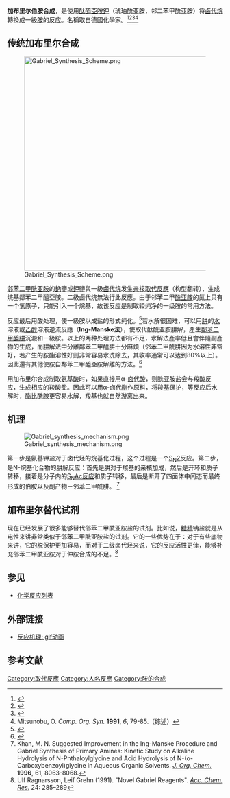 {{noteTA
|G1=Chemistry
|1=zh-hans:伯胺;zh-hant:伯胺;zh-tw:一級胺
}}
'''加布里尔伯胺合成'''，是使用[[酞醯亞胺鉀|酞醯亞胺鉀]]（琥珀酰亚胺，邻二苯甲酰亚胺）将[[鹵代烷|鹵代烷]]轉換成一級[[胺|胺]]的反应。名稱取自德國化學家{{link-de|西格蒙德·加布里尔|Siegmund Gabriel}}。<ref>{{cite journal en 
| title = Ueber eine Darstellung primärer Amine aus den entsprechenden Halogenverbindungen 
| author = Gabriel, S. 
| journal = [[Chemische_Berichte|Ber.]] 
| date = 1887 
| volume = 20 
| issue =  
| pages = 2224 
| url = http://gallica.bnf.fr/ark:/12148/bpt6k90711d/f133.chemindefer 
| access-date = 2009-01-31 
| archive-date = 2020-04-10 
| archive-url = https://web.archive.org/web/20200410041334/https://gallica.bnf.fr/ark:/12148/bpt6k90711d/f133.chemindefer 
}}</ref><ref>{{cite journal en
| title = An Improved Procedure for the Condensation of Potassium Phthalimide with Organic Halides
| author = Sheehan, J. C.; Bolhofer, V. A. 
| journal = [[J._Am._Chem._Soc.|J. Am. Chem. Soc.]]
| date = 1950
| volume = 72 
| issue = 
| pages = 2786
| doi = 10.1021/ja01162a527}}</ref><ref>{{cite journal en
| title = The Gabriel Synthesis of Primary Amines
| author = Gibson, M.S.; Bradshaw, R.W.  
| journal = [[Angew._Chem._Int._Ed._Engl.|Angew. Chem. Int. Ed. Engl.]]
| date = 1968
| volume = 7
| issue = 
| pages = 919
| doi = 10.1002/anie.196809191}}</ref><ref>Mitsunobu, O. ''Comp. Org. Syn.'' '''1991''', ''6'', 79-85.（综述）</ref>

== 传统加布里尔合成 ==
[[File:Gabriel_Synthesis_Scheme.png|500px]]

[[邻苯二甲酰亚胺|邻苯二甲酰亚胺]]的[[鈉|鈉]]鹽或[[鉀|鉀]]鹽與一級[[鹵代烷|鹵代烷]]发生[[亲核取代反應|亲核取代反應]]（构型翻转），生成烷基鄰苯二甲醯亞胺。二級鹵代烷無法行此反應。由于邻苯二甲[[酰亚胺|酰亚胺]]的氮上只有一个氢原子，只能引入一个烷基，故该反应是制取较纯净的一级胺的常用方法。

反应最后用酸处理，使一級胺以成盐的形式纯化。<ref>{{cite journal en
| title = Kinetic Evidence for the Occurrence of a Stepwise Mechanism in the Hydrazinolysis of Phthalimide
| author = Khan, M. N.  
| journal = [[J._Org._Chem.|J. Org. Chem.]]
| date = 1995
| volume = 60
| issue = 
| pages = 4536
| doi = 10.1021/jo00119a035}}</ref>若水解很困难，可以用[[肼|肼]]的[[水|水]]溶液或[[乙醇|乙醇]]溶液逆流反應（'''Ing-Manske法'''），使取代酞酰亚胺肼解，產生[[鄰苯二甲醯肼|鄰苯二甲醯肼]]沉澱和一級胺。以上的两种处理方法都有不足，水解法產率低且會伴隨副產物的生成，而肼解法中分離鄰苯二甲醯肼十分麻煩（邻苯二甲酰肼因为水溶性非常好，若产生的胺酯溶性好则非常容易水洗除去，其收率通常可以达到80%以上）。因此還有其他使胺自鄰苯二甲醯亞胺解離的方法。<ref>{{cite journal en
| title = An Exceptionally Mild Deprotection of Phthalimides 
| author = Osby, J. O.; Martin, M. G.; Ganem, B. 
| journal = [[Tetrahedron_Lett.|Tetrahedron Lett.]]
| date = 1984
| volume = 25 
| issue = 20| pages = 2093
|doi=10.1016/S0040-4039(01)81169-2}}</ref>

用加布里尔合成制取[[氨基酸|氨基酸]]时，如果直接用α-[[卤代酸|卤代酸]]，则酰亚胺盐会与羧酸反应，生成相应的羧酸盐。因此可以用α-卤代[[酯|酯]]作原料，将羧基保护，等反应后水解时，酯比酰胺更容易水解，羧基也就自然游离出来。

== 机理 ==
[[File:Gabriel_synthesis_mechanism.png|center]]

第一步是氨基钾盐对于卤代烃的烷基化过程，这个过程是一个[[SN2|S<sub>N</sub>2]]反应。第二步，是N-烷基化合物的肼解反应：首先是肼对于羰基的亲核加成，然后是开环和质子转移，接着是分子内的[[SNAc|S<sub>N</sub>Ac反应]]和质子转移，最后是断开了四面体中间态而最终形成的伯胺以及副产物－邻苯二甲酰肼。
<ref>Khan, M. N. Suggested Improvement in the Ing-Manske Procedure and Gabriel Synthesis of Primary Amines: Kinetic Study on Alkaline
Hydrolysis of N-Phthaloylglycine and Acid Hydrolysis of N-(o-Carboxybenzoyl)glycine in Aqueous Organic Solvents. ''[[J._Org._Chem.|J. Org. Chem.]]'' '''1996''',
61, 8063-8068.</ref>

== 加布里尔替代试剂 ==
现在已经发展了很多能够替代邻苯二甲酰亚胺盐的试剂。比如说，[[糖精|糖精]]钠盐就是从电性来讲非常类似于邻苯二甲酰亚胺盐的试剂。它的一些优势在于：对于有些底物来讲，它的脱保护更加容易，而对于二级卤代烃来说，它的反应活性更佳，能够补充邻苯二甲酰亚胺对于仲胺合成的不足。<ref> Ulf Ragnarsson, Leif Grehn (1991). "Novel Gabriel Reagents". ''[[Acc._Chem._Res.|Acc. Chem. Res.]]'' 24: 285–289</ref>

== 参见 ==
*[[化学反应列表|化学反应列表]]

== 外部链接 ==
*[https://commons.wikimedia.org/wiki/File%3AGabriel_startAnimGif.gif 反应机理: gif动画 ] {{Wayback|url=https://commons.wikimedia.org/wiki/File%3AGabriel_startAnimGif.gif |date=20200410041335 }}

== 参考文献 ==
<references/>

[[Category:取代反應|Category:取代反應]]
[[Category:人名反應|Category:人名反應]]
[[Category:胺的合成|Category:胺的合成]]